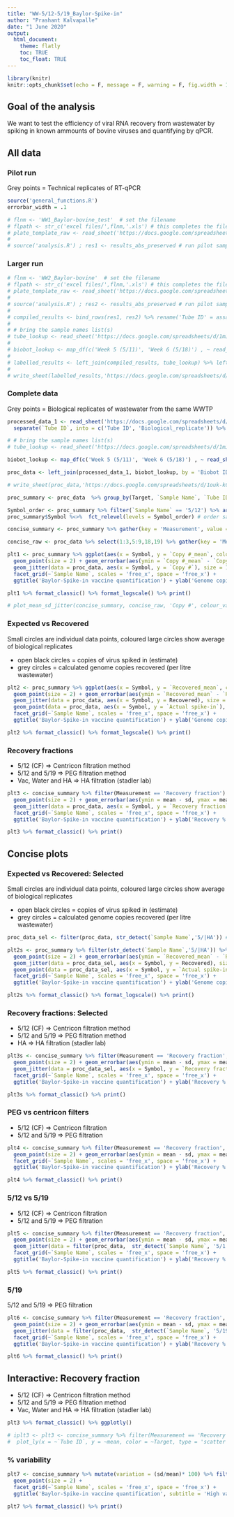 ```yaml
---
title: "WW-5/12-5/19_Baylor-Spike-in"
author: "Prashant Kalvapalle"
date: "1 June 2020"
output: 
  html_document:
    theme: flatly
    toc: TRUE
    toc_float: TRUE
---
```


```r
library(knitr)
knitr::opts_chunk$set(echo = F, message = F, warning = F, fig.width = 12, fig.height = 4)
```

## Goal of the analysis

We want to test the efficiency of viral RNA recovery from wastewater by spiking in known ammounts of bovine viruses and quantifying by qPCR. 

## All data

### Pilot run

 Grey points = Technical replicates of RT-qPCR
```r
source('general_functions.R')
errorbar_width = .1

# flnm <- 'WW1_Baylor-bovine_test'  # set the filename
# flpath <- str_c('excel files/',flnm,'.xls') # this completes the file path
# plate_template_raw <- read_sheet('https://docs.google.com/spreadsheets/d/19oRiRcRVS23W3HqRKjhMutJKC2lFOpNK8aNUkC-No-s/edit#gid=478762118', sheet = 'Plate layouts', range = 'B36:N44')
# 
# source('analysis.R') ; res1 <- results_abs_preserved # run pilot samples and capture formatted results
```

### Larger run

```r

# flnm <- 'WW2_Baylor-bovine'  # set the filename
# flpath <- str_c('excel files/',flnm,'.xls') # this completes the file path
# plate_template_raw <- read_sheet('https://docs.google.com/spreadsheets/d/19oRiRcRVS23W3HqRKjhMutJKC2lFOpNK8aNUkC-No-s/edit#gid=478762118', sheet = 'Plate layouts', range = 'B47:N55')
# 
# source('analysis.R') ; res2 <- results_abs_preserved # run pilot samples and capture formatted results
# 
# compiled_results <- bind_rows(res1, res2) %>% rename('Tube ID' = assay_variable, Cq = CT) %>% separate(`Tube ID`, c('unique_tube', 'biological_replicate'), remove = F) %>% mutate(unique_tube = as.numeric(unique_tube)) %>% arrange(`Sample Name`, unique_tube, biological_replicate) %>% select(`Sample Name`, Target, `Tube ID`, Cq, `Copy #`, everything()) # combine the data from WW1 and WW2; order by sample name and tube ID
# 
# # bring the sample names list(s)
# tube_lookup <- read_sheet('https://docs.google.com/spreadsheets/d/1mJcCt1wMiOuBic6sRlBZJf8KSNu2y-B5PjzCUu7jPM8/edit#gid=1935582781', sheet = 'RNA extracts', range = 'A1:D83') %>% rename('Tube ID' = `Label on tube`, 'Biobot_ID' = 2, 'Sample Name' = 4) %>% mutate(Metadata = as.character(Metadata), `Tube ID` = as.character(`Tube ID`)) %>% fill(`Sample Name`)
# 
# biobot_lookup <- map_df(c('Week 5 (5/11)', 'Week 6 (5/18)') , ~ read_sheet('https://docs.google.com/spreadsheets/d/1ghb_GjTS4yMFbzb65NskAlm-2Gb5M4SNYi4FHE4YVyI/edit#gid=233791008', sheet = .x, range = 'D:F')) %>% rename('Biobot_ID' = `BioBot ID#`) %>% mutate(Biobot_ID = str_remove(Biobot_ID,'\\.'))
# 
# labelled_results <- left_join(compiled_results, tube_lookup) %>% left_join(biobot_lookup)
# 
# write_sheet(labelled_results,'https://docs.google.com/spreadsheets/d/1ouk-kCJHERRhOMNP07lXfiC3aGB4wtWXpnYf5-b2CI4/edit#gid=0', sheet = 'Baylor 5/12; 5/19') # save results to a google sheet
```

### Complete data

 Grey points = Biological replicates of wastewater from the same WWTP 
 
```r
processed_data_1 <- read_sheet('https://docs.google.com/spreadsheets/d/19oRiRcRVS23W3HqRKjhMutJKC2lFOpNK8aNUkC-No-s/edit#gid=1386677460', sheet = 'RT-qPCR results', range = 'C2:R119') %>% 
  separate(`Tube ID`, into = c('Tube ID', 'Biological_replicate')) %>% mutate(`Sample Name` = str_replace(`Sample Name`, 'WW', 'HA')) %>% arrange(Target, `Sample Name`) # merge biological replicates

# # bring the sample names list(s)
# tube_lookup <- read_sheet('https://docs.google.com/spreadsheets/d/1mJcCt1wMiOuBic6sRlBZJf8KSNu2y-B5PjzCUu7jPM8/edit#gid=1935582781', sheet = 'RNA extracts', range = 'A1:D83') %>% rename('Tube ID' = `Label on tube`, 'Biobot_ID' = 2, 'Sample Name' = 4) %>% mutate(Metadata = as.character(Metadata), `Tube ID` = as.character(`Tube ID`)) %>% fill(`Sample Name`)

biobot_lookup <- map_df(c('Week 5 (5/11)', 'Week 6 (5/18)') , ~ read_sheet('https://docs.google.com/spreadsheets/d/1ghb_GjTS4yMFbzb65NskAlm-2Gb5M4SNYi4FHE4YVyI/edit#gid=233791008', sheet = .x, range = 'D:F')) %>% rename('Biobot ID' = `BioBot ID#`, 'Symbol' = SYMBOL) %>% mutate('Biobot ID' = str_remove(`Biobot ID`,'\\.'), Symbol = as.character(Symbol))

proc_data <- left_join(processed_data_1, biobot_lookup, by = 'Biobot ID') %>% mutate(Symbol = if_else(str_detect(Symbol, '^X'), `Tube ID`, Symbol))

# write_sheet(proc_data,'https://docs.google.com/spreadsheets/d/1ouk-kCJHERRhOMNP07lXfiC3aGB4wtWXpnYf5-b2CI4/edit#gid=0', sheet = '(Recoveries) Baylor 5/12; 5/19') # save results to a google sheet
```

```r

proc_summary <- proc_data  %>% group_by(Target, `Sample Name`, `Tube ID`, Symbol) %>% summarise_at(vars(2:6), funs(mean(.,na.rm = T), sd)) # Summarize mean and SD for biological replicates

Symbol_order <- proc_summary %>% filter(`Sample Name` == '5/12') %>% arrange(`Copy #_mean`) %>% pull(Symbol) # order samples by 5/12 ascending order
proc_summary$Symbol %<>%  fct_relevel(levels = Symbol_order) # order samples by 5/12 ascending order

concise_summary <- proc_summary %>% gather(key = 'Measurement', value = 'Reading', -Target, -`Sample Name`, -`Tube ID`, -Symbol) %>% separate(Measurement, into = c('Measurement','val'),"_") %>% spread(val,Reading) # Seperate mean and variance and group by variable of measurement

concise_raw <- proc_data %>% select(1:3,5:9,18,19) %>% gather(key = 'Measurement', value = 'val', -Target, -`Sample Name`, -`Tube ID`, -Symbol, -`FACILITY NAME`) # Seperate mean and variance and group by variable of measurement

plt1 <- proc_summary %>% ggplot(aes(x = Symbol, y = `Copy #_mean`, colour = Target)) +
  geom_point(size = 2) + geom_errorbar(aes(ymin = `Copy #_mean` - `Copy #_sd`, ymax = `Copy #_mean` + `Copy #_sd`, width = .1)) +
  geom_jitter(data = proc_data, aes(x = Symbol, y = `Copy #`), size = 1, colour = 'black', alpha = .2, width = .2 ) + 
  facet_grid(~`Sample Name`, scales = 'free_x', space = 'free_x') +
  ggtitle('Baylor-Spike-in vaccine quantification') + ylab('Genome copies/ul RNA')

plt1 %>% format_classic() %>% format_logscale() %>% print()

# plot_mean_sd_jitter(concise_summary, concise_raw, 'Copy #', colour_var = Target) -> ptst
```


### Expected vs Recovered

Small circles are individual data points, coloured large circles show average of biological replicates

* open black circles = copies of virus spiked in (estimate)
* grey circles = calculated genome copies recovered (per litre wastewater) 

```r
plt2 <- proc_summary %>% ggplot(aes(x = Symbol, y = `Recovered_mean`, colour = Target)) +
  geom_point(size = 2) + geom_errorbar(aes(ymin = `Recovered_mean` - `Recovered_sd`, ymax = `Recovered_mean` + `Recovered_sd`, width = errorbar_width)) +
  geom_jitter(data = proc_data, aes(x = Symbol, y = Recovered), size = 1, colour = 'black', alpha = .2, width = .2 ) + 
  geom_point(data = proc_data, aes(x = Symbol, y = `Actual spike-in`), size = 1, shape = 21, colour = 'black') +
  facet_grid(~`Sample Name`, scales = 'free_x', space = 'free_x') +
  ggtitle('Baylor-Spike-in vaccine quantification') + ylab('Genome copies/l WW')

plt2 %>% format_classic() %>% format_logscale() %>% print()

```

### Recovery fractions

* 5/12 (CF) => Centricon filtration method
* 5/12 and 5/19 => PEG filtration method
* Vac, Water and HA => HA filtration (stadler lab)

```r

plt3 <- concise_summary %>% filter(Measurement == 'Recovery fraction') %>% ggplot(aes(x = Symbol, y = mean, colour = Target)) +
  geom_point(size = 2) + geom_errorbar(aes(ymin = mean - sd, ymax = mean + sd, width = errorbar_width)) +
  geom_jitter(data = proc_data, aes(x = Symbol, y = `Recovery fraction`), size = 1, colour = 'black', alpha = .2, width = .2 ) +
  facet_grid(~`Sample Name`, scales = 'free_x', space = 'free_x') +
  ggtitle('Baylor-Spike-in vaccine quantification') + ylab('Recovery %')

plt3 %>% format_classic() %>% print()

```

## Concise plots

### Expected vs Recovered: Selected

Small circles are individual data points, coloured large circles show average of biological replicates

* open black circles = copies of virus spiked in (estimate)
* grey circles = calculated genome copies recovered (per litre wastewater) 

```r
proc_data_sel <- filter(proc_data, str_detect(`Sample Name`,'5/|HA')) # filter the data to be plotted

plt2s <- proc_summary %>% filter(str_detect(`Sample Name`,'5/|HA')) %>% ggplot(aes(x = Symbol, y = `Recovered_mean`, colour = Target)) +
  geom_point(size = 2) + geom_errorbar(aes(ymin = `Recovered_mean` - `Recovered_sd`, ymax = `Recovered_mean` + `Recovered_sd`, width = errorbar_width)) +
  geom_jitter(data = proc_data_sel, aes(x = Symbol, y = Recovered), size = 1, colour = 'black', alpha = .2, width = .2 ) + 
  geom_point(data = proc_data_sel, aes(x = Symbol, y = `Actual spike-in`), size = 1, shape = 21, colour = 'black') +
  facet_grid(~`Sample Name`, scales = 'free_x', space = 'free_x') +
  ggtitle('Baylor-Spike-in vaccine quantification') + ylab('Genome copies/l WW')

plt2s %>% format_classic() %>% format_logscale() %>% print()
```

### Recovery fractions: Selected

* 5/12 (CF) => Centricon filtration method
* 5/12 and 5/19 => PEG filtration method
* HA => HA filtration (stadler lab)

```r

plt3s <- concise_summary %>% filter(Measurement == 'Recovery fraction', str_detect(`Sample Name`,'5/|HA')) %>% ggplot(aes(x = Symbol, y = mean, colour = Target)) +
  geom_point(size = 2) + geom_errorbar(aes(ymin = mean - sd, ymax = mean + sd, width = errorbar_width)) +
  geom_jitter(data = proc_data_sel, aes(x = Symbol, y = `Recovery fraction`), size = 1, colour = 'black', alpha = .2, width = .2 ) +
  facet_grid(~`Sample Name`, scales = 'free_x', space = 'free_x') +
  ggtitle('Baylor-Spike-in vaccine quantification') + ylab('Recovery %')

plt3s %>% format_classic() %>% print()

```

### PEG vs centricon filters

* 5/12 (CF) => Centricon filtration 
* 5/12 and 5/19 => PEG filtration

```r

plt4 <- concise_summary %>% filter(Measurement == 'Recovery fraction', str_detect(`Sample Name`, '5/12')) %>% ggplot(aes(x = Symbol, y = mean, colour = Target)) +
  geom_point(size = 2) + geom_errorbar(aes(ymin = mean - sd, ymax = mean + sd, width = errorbar_width)) +
  facet_grid(~`Sample Name`, scales = 'free_x', space = 'free_x') +
  ggtitle('Baylor-Spike-in vaccine quantification') + ylab('Recovery %')

plt4 %>% format_classic() %>% print()
```


### 5/12 vs 5/19

* 5/12 (CF) => Centricon filtration 
* 5/12 and 5/19 => PEG filtration

```r

plt5 <- concise_summary %>% filter(Measurement == 'Recovery fraction', str_detect(`Sample Name`, '5/1.$')) %>% ggplot(aes(x = Symbol, y = mean, colour = Target)) +
  geom_point(size = 2) + geom_errorbar(aes(ymin = mean - sd, ymax = mean + sd, width = errorbar_width)) +
  geom_jitter(data = filter(proc_data,  str_detect(`Sample Name`, '5/1.$')), aes(x = Symbol, y = `Recovery fraction`), size = 1, colour = 'black', alpha = .2, width = .2 ) +
  facet_grid(~`Sample Name`, scales = 'free_x', space = 'free_x') +
  ggtitle('Baylor-Spike-in vaccine quantification') + ylab('Recovery %')

plt5 %>% format_classic() %>% print()
```

### 5/19

5/12 and 5/19 => PEG filtration

```r

plt6 <- concise_summary %>% filter(Measurement == 'Recovery fraction', str_detect(`Sample Name`, '5/19')) %>% ggplot(aes(x = Symbol, y = mean, colour = Target)) +
  geom_point(size = 2) + geom_errorbar(aes(ymin = mean - sd, ymax = mean + sd, width = errorbar_width)) +
  geom_jitter(data = filter(proc_data,  str_detect(`Sample Name`, '5/19')), aes(x = Symbol, y = `Recovery fraction`), size = 1, colour = 'black', alpha = .2, width = .2 ) +
  facet_grid(~`Sample Name`, scales = 'free_x', space = 'free_x') +
  ggtitle('Baylor-Spike-in vaccine quantification') + ylab('Recovery %')

plt6 %>% format_classic() %>% print()
```

## Interactive: Recovery fraction

* 5/12 (CF) => Centricon filtration method
* 5/12 and 5/19 => PEG filtration method
* Vac, Water and HA => HA filtration (stadler lab)

```r
plt3 %>% format_classic() %>% ggplotly()

# iplt3 <- plt3 <- concise_summary %>% filter(Measurement == 'Recovery fraction') %>%
#  plot_ly(x = ~`Tube ID`, y = ~mean, color = ~Target, type = 'scatter', mode = 'markers') + facet_grid()
```

### % variability

```r

plt7 <- concise_summary %>% mutate(variation = (sd/mean)* 100) %>% filter(`Sample Name` == '5/19', Measurement == 'Recovered') %>% ggplot(aes(x = Symbol, y = variation)) +
  geom_point(size = 2) +
  facet_grid(~`Sample Name`, scales = 'free_x', space = 'free_x') +
  ggtitle('Baylor-Spike-in vaccine quantification', subtitle = 'High variability among biological replicates') + ylab('% variability (sd/mean) Recovered copies/l ww')

plt7 %>% format_classic() %>% print()
```

